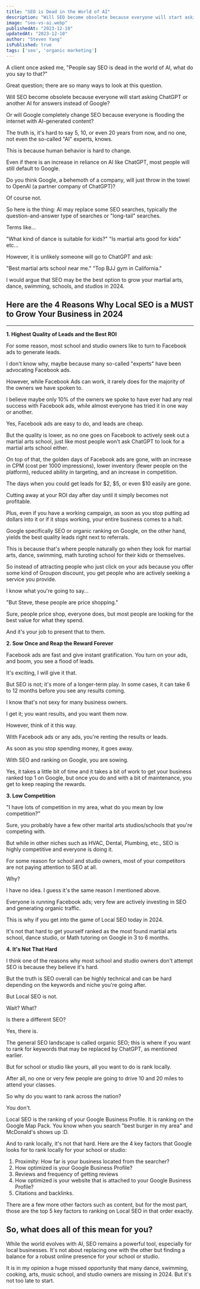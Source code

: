 ---
title: "SEO is Dead in the World of AI"
description: "Will SEO become obsolete because everyone will start asking ChatGPT or another AI for answers instead of Google?"
image: "seo-vs-ai.webp"
publishedAt: "2023-12-10"
updatedAt: "2023-12-10"
author: "Steven Yang"
isPublished: true
tags: ['seo', 'organic marketing']
---

A client once asked me, "People say SEO is dead in the world of AI, what do you say to that?"

Great question; there are so many ways to look at this question.

Will SEO become obsolete because everyone will start asking ChatGPT or another AI for answers instead of Google?

Or will Google completely change SEO because everyone is flooding the internet with AI-generated content? 

The truth is, it's hard to say 5, 10, or even 20 years from now, and no one, not even the so-called "AI" experts, knows.

This is because human behavior is hard to change.

Even if there is an increase in reliance on AI like ChatGPT, most people will still default to Google.

Do you think Google, a behemoth of a company, will just throw in the towel to OpenAI (a partner company of ChatGPT)?

Of course not.

So here is the thing: AI may replace some SEO searches, typically the question-and-answer type of searches or "long-tail" searches.

Terms like...

"What kind of dance is suitable for kids?"
"Is martial arts good for kids"
etc...

However, it is unlikely someone will go to ChatGPT and ask:

"Best martial arts school near me."
"Top BJJ gym in California."

I would argue that SEO may be the best option to grow your martial arts, dance, swimming, schools, and studios in 2024.

## Here are the 4 Reasons Why Local SEO is a MUST to Grow Your Business in 2024

---  

**1. Highest Quality of Leads and the Best ROI**

For some reason, most school and studio owners like to turn to Facebook ads to generate leads.

I don't know why, maybe because many so-called "experts" have been advocating Facebook ads. 

However, while Facebook Ads can work, it rarely does for the majority of the owners we have spoken to.

I believe maybe only 10% of the owners we spoke to have ever had any real success with Facebook ads, while almost everyone has tried it in one way or another.
 
Yes, Facebook ads are easy to do, and leads are cheap.

But the quality is lower, as no one goes on Facebook to actively seek out a martial arts school, just like most people won't ask ChatGPT to look for a martial arts school either.

On top of that, the golden days of Facebook ads are gone, with an increase in CPM (cost per 1000 impressions), lower inventory (fewer people on the platform), reduced ability in targeting, and an increase in competition.

The days when you could get leads for $2, $5, or even $10 easily are gone.

Cutting away at your ROI day after day until it simply becomes not profitable.

Plus, even if you have a working campaign, as soon as you stop putting ad dollars into it or if it stops working, your entire business comes to a halt.

Google specifically SEO or organic ranking on Google, on the other hand, yields the best quality leads right next to referrals.

This is because that's where people naturally go when they look for martial arts, dance, swimming, math turoting school for their kids or themselves.

So instead of attracting people who just click on your ads because you offer some kind of Groupon discount, you get people who are actively seeking a service you provide.

I know what you're going to say...

"But Steve, these people are price shopping."

Sure, people price shop, everyone does, but most people are looking for the best value for what they spend.

And it's your job to present that to them.

**2. Sow Once and Reap the Reward Forever**

Facebook ads are fast and give instant gratification. You turn on your ads, and boom, you see a flood of leads.

It's exciting, I will give it that.

But SEO is not; it's more of a longer-term play. In some cases, it can take 6 to 12 months before you see any results coming.

I know that's not sexy for many business owners.

I get it; you want results, and you want them now.

However, think of it this way.

With Facebook ads or any ads, you're renting the results or leads.

As soon as you stop spending money, it goes away.

With SEO and ranking on Google, you are sowing.

Yes, it takes a little bit of time and it takes a bit of work to get your business ranked top 1 on Google, but once you do and with a bit of maintenance, you get to keep reaping the rewards.

**3. Low Competition**

"I have lots of competition in my area, what do you mean by low competition?"

Sure, you probably have a few other marital arts studios/schools that you're competing with.

But while in other niches such as HVAC, Dental, Plumbing, etc., SEO is highly competitive and everyone is doing it.

For some reason for school and studio owners, most of your competitors are not paying attention to SEO at all.

Why?

I have no idea. I guess it's the same reason I mentioned above.

Everyone is running Facebook ads; very few are actively investing in SEO and generating organic traffic.

This is why if you get into the game of Local SEO today in 2024.

It's not that hard to get yourself ranked as the most found martial arts school, dance studio, or Math tutoring on Google in 3 to 6 months.

**4. It's Not That Hard**

I think one of the reasons why most school and studio owners don't attempt SEO is because they believe it's hard.  

But the truth is SEO overall can be highly technical and can be hard depending on the keywords and niche you're going after.

But Local SEO is not.

Wait? What?

Is there a different SEO?

Yes, there is.

The general SEO landscape is called organic SEO; this is where if you want to rank for keywords that may be replaced by ChatGPT, as mentioned earlier.

But for school or studio like yours, all you want to do is rank locally.

After all, no one or very few people are going to drive 10 and 20 miles to attend your classes.

So why do you want to rank across the nation?

You don't.

Local SEO is the ranking of your Google Business Profile. It is ranking on the Google Map Pack. You know when you search "best burger in my area" and McDonald's shows up :D.

And to rank locally, it's not that hard. Here are the 4 key factors that Google looks for to rank locally for your school or studio:

1.  Proximity: How far is your business located from the searcher?
2.  How optimized is your Google Business Profile?
3.  Reviews and frequency of getting reviews
4.  How optimized is your website that is attached to your Google Business Profile?
5.  Citations and backlinks.
  
There are a few more other factors such as content, but for the most part, those are the top 5 key factors to ranking on Local SEO in that order exactly.
  
## So, what does all of this mean for you?

While the world evolves with AI, SEO remains a powerful tool, especially for local businesses. It's not about replacing one with the other but finding a balance for a robust online presence for your school or studio.

It is in my opinion a huge missed opportunity that many dance, swimming, cooking, arts, music school, and studio owners are missing in 2024. But it's not too late to start.